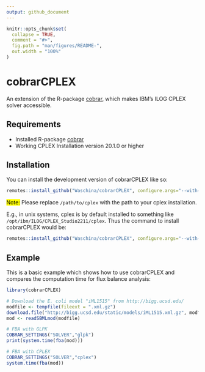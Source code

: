```yaml
---
output: github_document
---
```


<!-- README.md is generated from README.Rmd. Please edit that file -->

```r
knitr::opts_chunk$set(
  collapse = TRUE,
  comment = "#>",
  fig.path = "man/figures/README-",
  out.width = "100%"
)
```

# cobrarCPLEX

<!-- badges: start -->
<!-- badges: end -->

An extension of the R-package [cobrar](https://github.com/Waschina/cobrar), which makes IBM's ILOG CPLEX solver accessible.

## Requirements

- Installed R-package [cobrar](https://github.com/Waschina/cobrar)
- Working CPLEX Installation version 20.1.0 or higher

## Installation

You can install the development version of cobrarCPLEX like so:
``` r
remotes::install_github("Waschina/cobrarCPLEX", configure.args="--with-cplex-dir=/path/to/cplex")
```
<mark>Note:</mark> Please replace `/path/to/cplex` with the path to your cplex installation.

E.g., in unix systems, cplex is by default installed to something like `/opt/ibm/ILOG/CPLEX_Studio2211/cplex`. Thus the command to install cobrarCPLEX would be:
``` r
remotes::install_github("Waschina/cobrarCPLEX", configure.args="--with-cplex-dir=/opt/ibm/ILOG/CPLEX_Studio2211/cplex")
```

## Example

This is a basic example which shows how to use cobrarCPLEX and compares the computation time for flux balance analysis:

```r
library(cobrarCPLEX)

# Download the E. coli model "iML1515" from http://bigg.ucsd.edu/
modfile <- tempfile(fileext = ".xml.gz")
download.file("http://bigg.ucsd.edu/static/models/iML1515.xml.gz", modfile)
mod <- readSBMLmod(modfile)

# FBA with GLPK
COBRAR_SETTINGS("SOLVER","glpk")
print(system.time(fba(mod)))

# FBA with CPLEX
COBRAR_SETTINGS("SOLVER","cplex")
system.time(fba(mod))
```

